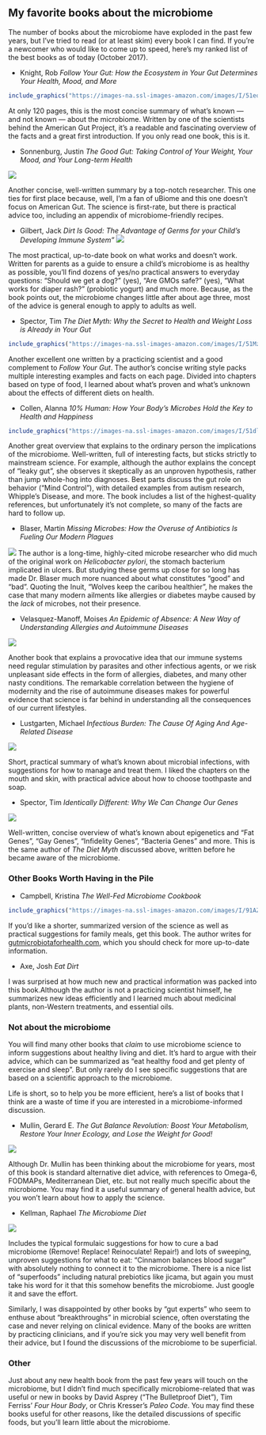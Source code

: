 ## My favorite books about the microbiome {#favoriteBooks}

The number of books about the microbiome have exploded in the past few years, but I've tried to read (or at least skim) every book I can find. If you're a newcomer who would like to come up to speed, here's my ranked list of the best books as of today (October 2017).

* Knight, Rob *Follow Your Gut: How the Ecosystem in Your Gut Determines Your Health, Mood, and More*

```r

include_graphics("https://images-na.ssl-images-amazon.com/images/I/51eo4PeHPBL._SL160_.jpg", error=FALSE)
```



At only 120 pages, this is the most concise summary of what’s known — and not known — about the microbiome. Written by one of the scientists behind the American Gut Project, it’s a readable and fascinating overview of the facts and a great first introduction. If you only read one book, this is it.

* Sonnenburg, Justin *The Good Gut: Taking Control of Your Weight, Your Mood, and Your Long-term Health*

![](https://images-na.ssl-images-amazon.com/images/I/51rHLpBNX2L._SL160_.jpg)

Another concise, well-written summary by a top-notch researcher. This one ties for first place because, well, I'm a fan of uBiome and this one doesn't focus on American Gut. The science is first-rate, but there is practical advice too, including an appendix of microbiome-friendly recipes.

* Gilbert, Jack *Dirt Is Good: The Advantage of Germs for your Child's Developing Immune System"*
![](https://images-na.ssl-images-amazon.com/images/I/51uYvTM8swL._SL160_.jpg)

The most practical, up-to-date book on what works and doesn’t work. Written for parents as a guide to ensure a child’s microbiome is as healthy as possible, you’ll find dozens of yes/no practical answers to everyday questions: “Should we get a dog?” (yes), “Are GMOs safe?” (yes), “What works for diaper rash?” (probiotic yogurt) and much more. Because, as the book points out, the microbiome changes little after about age three, most of the advice is general enough to apply to adults as well.


* Spector, Tim *The Diet Myth: Why the Secret to Health and Weight Loss is Already in Your Gut*

```r

include_graphics("https://images-na.ssl-images-amazon.com/images/I/51MzBLv5PjL._SL160_.jpg", error = FALSE)
```


Another excellent one written by a practicing scientist and a good complement to *Follow Your Gut*. The author's concise writing style packs multiple interesting examples and facts on each page. Divided into chapters based on type of food, I learned about what's proven and what's unknown about the effects of different diets on health.

* Collen, Alanna *10% Human: How Your Body's Microbes Hold the Key to Health and Happiness*

```r
include_graphics("https://images-na.ssl-images-amazon.com/images/I/51dly8s5QrL._SL160_.jpg", error = FALSE)
```


Another great overview that explains to the ordinary person the implications of the microbiome. Well-written, full of interesting facts, but sticks strictly to mainstream science. For example, although the author explains the concept of "leaky gut", she observes it skeptically as an unproven hypothesis, rather than jump whole-hog into diagnoses. Best parts discuss the gut role on behavior ("Mind Control"), with detailed examples from autism research, Whipple's Disease, and more. The book includes a list of the highest-quality references, but unfortunately it's not complete, so many of the facts are hard to follow up.

* Blaser, Martin *Missing Microbes: How the Overuse of Antibiotics Is Fueling Our Modern Plagues*

![](https://images-na.ssl-images-amazon.com/images/I/51PKojvuQ9L._SL160_.jpg)
The author is a long-time, highly-cited microbe researcher who did much of the original work on _Helicobacter pylori_, the stomach bacterium implicated in ulcers. But studying these germs up close for so long has made Dr. Blaser much more nuanced about what constitutes "good" and "bad". Quoting the Inuit, "Wolves keep the caribou healthier", he makes the case that many modern ailments like allergies or diabetes maybe caused by the _lack_ of microbes, not their presence.


* Velasquez-Manoff, Moises *An Epidemic of Absence: A New Way of Understanding Allergies and Autoimmune Diseases*


![](https://images-na.ssl-images-amazon.com/images/I/41lCyHGbSEL._SL160_.jpg)

Another book that explains a provocative idea that our immune systems need regular stimulation by parasites and other infectious agents, or we risk unpleasant side effects in the form of allergies, diabetes, and many other nasty conditions. The remarkable correlation between the hygiene of modernity and the rise of autoimmune diseases makes for powerful evidence that science is far behind in understanding all the consequences of our current lifestyles.


* Lustgarten, Michael *Infectious Burden: The Cause Of Aging And Age-Related Disease*

![](https://images-na.ssl-images-amazon.com/images/I/51I1SXSdDsL._SL160_.jpg)

Short, practical summary of what's known about microbial infections, with suggestions for how to manage and treat them. I liked the chapters on the mouth and skin, with practical advice about how to choose toothpaste and soap.

* Spector, Tim *Identically Different: Why We Can Change Our Genes*

![](https://images-na.ssl-images-amazon.com/images/I/51e3sYJfomL._SL160_.jpg)

Well-written, concise overview of what's known about epigenetics and "Fat Genes", "Gay Genes", "Infidelity Genes", "Bacteria Genes" and more. This is the same author of *The Diet Myth* discussed above, written before he became aware of the microbiome. 

### Other Books Worth Having in the Pile

* Campbell, Kristina *The Well-Fed Microbiome Cookbook*

```r

include_graphics("https://images-na.ssl-images-amazon.com/images/I/91AZxhgkDAL.SR160,240_BG243,243,243.jpg", error=FALSE)


```


If you'd like a shorter, summarized version of the science as well as practical suggestions for family meals, get this book. The author writes for [gutmicrobiotaforhealth.com](http://gutmicrobiotaforhealth.com), which you should check for more up-to-date information.

* Axe, Josh *Eat Dirt*

I was surprised at how much new and practical information was packed into this book.Although the author is not a practicing scientist himself, he summarizes new ideas efficiently and I learned much about medicinal plants, non-Western treatments, and  essential oils.


### Not about the microbiome 

You will find many other books that _claim_ to use microbiome science to inform suggestions about healthy living and diet. It's hard to argue with their advice, which can be summarized as "eat healthy food and get plenty of exercise and sleep". But only rarely do I see specific suggestions that are based on a scientific approach to the microbiome.

Life is short, so to help you be more efficient, here's a list of books that I think are a waste of time if you are interested in a microbiome-informed discussion.

* Mullin, Gerard E. *The Gut Balance Revolution: Boost Your Metabolism, Restore Your Inner Ecology, and Lose the Weight for Good!*

![](https://images-na.ssl-images-amazon.com/images/I/515i5gSlGjL._SL160_.jpg)

Although Dr. Mullin has been thinking about the microbiome for years, most of this book is standard alternative diet advice, with references to Omega-6, FODMAPs, Mediterranean Diet, etc. but not really much specific about the microbiome. You may find it a useful summary of general health advice, but you won't learn about how to apply the science.

* Kellman, Raphael *The Microbiome Diet* 

![](https://images-na.ssl-images-amazon.com/images/I/41a1ffMf3XL._SL160_.jpg)

Includes the typical formulaic suggestions for how to cure a bad microbiome (Remove! Replace! Reinoculate! Repair!) and lots of sweeping, unproven suggestions for what to eat: “Cinnamon balances blood sugar” with absolutely nothing to connect it to the microbiome. There is a nice list of “superfoods” including natural prebiotics like jicama, but again you must take his word for it that this somehow benefits the microbiome. Just google it and save the effort.

Similarly, I was disappointed by other books by "gut experts" who seem to enthuse about "breakthroughs" in microbial science, often overstating the case and never relying on clinical evidence. Many of the books are written by practicing clinicians, and if you're sick you may very well benefit from their advice, but I found the discussions of the microbiome to be superficial.

### Other

Just about any new health book from the past few years will touch on the microbiome, but I didn’t find much specifically microbiome-related that was useful or new in books by David Asprey (“The Bulletproof Diet”), Tim Ferriss’ *Four Hour Body*, or Chris Kresser’s *Paleo Code*. You may find these books useful for other reasons, like the detailed discussions of specific foods, but you’ll learn little about the microbiome.


